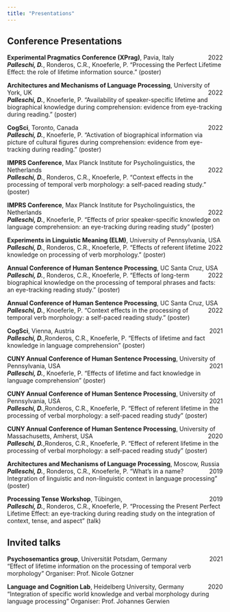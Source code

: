 ```yaml
---
title: "Presentations"
---
```





## Conference Presentations

**Experimental Pragmatics Conference (XPrag)**, Pavia, Italy [2022]{style="float:right"}<br>
***Palleschi, D.***, Ronderos, C.R., Knoeferle, P. "Processing the Perfect Lifetime Effect: the role of lifetime information source." (poster)

**Architectures and Mechanisms of Language Processing**, University of York, UK [2022]{style="float:right"} <br>
***Palleschi, D.***, Knoeferle, P. "Availability of speaker-specific lifetime and biographical knowledge during comprehension: evidence from eye-tracking during reading." (poster)

**CogSci**, Toronto, Canada [2022]{style="float:right"}<br>
***Palleschi, D.***, Knoeferle, P. "Activation of biographical information via picture of cultural figures during comprehension: evidence from eye-tracking during reading." (poster)

**IMPRS Conference**, Max Planck Institute for Psycholinguistics, the Netherlands [2022]{style="float:right"}<br>
***Palleschi, D.***, Ronderos, C.R., Knoeferle, P. "Context effects in the processing of temporal verb morphology: a self-paced reading study." (poster)

**IMPRS Conference**, Max Planck Institute for Psycholinguistics, the Netherlands [2022]{style="float:right"}<br>
***Palleschi, D.***, Knoeferle, P. "Effects of prior speaker-specific knowledge on language comprehension: an eye-tracking during reading study" (poster)

**Experiments in Linguistic Meaning (ELM)**, University of Pennsylvania, USA [2022]{style="float:right"}<br>
***Palleschi, D.***, Ronderos, C.R., Knoeferle, P. "Effects of referent lifetime knowledge on processing of verb morphology." (poster)

**Annual Conference of Human Sentence Processing**, UC Santa Cruz, USA [2022]{style="float:right"}<br>
***Palleschi, D.***, Ronderos, C.R., Knoeferle, P. "Effects of long-term biographical knowledge on the processing of temporal phrases and facts: an eye-tracking reading study." (poster)

**Annual Conference of Human Sentence Processing**, UC Santa Cruz, USA [2022]{style="float:right"}<br>
***Palleschi, D.***, Knoeferle, P. "Context effects in the processing of temporal verb morphology: a self-paced reading study." (poster)

**CogSci**, Vienna, Austria[2021]{style="float:right"}<br>
***Palleschi, D.***,Ronderos, C.R., Knoeferle, P. "Effects of lifetime and fact knowledge in language comprehension"  (poster)

**CUNY Annual Conference of Human Sentence Processing**, University of Pennsylvania, USA [2021]{style="float:right"}<br>
***Palleschi, D.***, Knoeferle, P. "Effects of lifetime and fact knowledge in
language comprehension" (poster)

**CUNY Annual Conference of Human Sentence Processing**, University of Pennsylvania, USA [2021]{style="float:right"}<br>
***Palleschi, D.***,Ronderos, C.R., Knoeferle, P. "Effect of referent lifetime in the processing of verbal morphology: a self-paced reading study" (poster)

**CUNY Annual Conference of Human Sentence Processing**, University of Massachusetts, Amherst, USA [2020]{style="float:right"}<br>
***Palleschi, D.***,Ronderos, C.R., Knoeferle, P. "Effect of referent lifetime in the processing of verbal morphology: a self-paced reading study" (poster)

**Architectures and Mechanisms of Language Processing**, Moscow, Russia [2019]{style="float:right"}<br>
***Palleschi, D.***, Ronderos, C.R., Knoeferle, P. "What's in a name? Integration of linguistic and non-linguistic context in language processing" (poster)

**Processing Tense Workshop**, Tübingen,  [2019]{style="float:right"}<br>
***Palleschi, D.***, Ronderos, C.R., Knoeferle, P. "Processing the Present Perfect Lifetime Effect: an eye-tracking during reading study on the integration of context, tense, and aspect" (talk)

## Invited talks

**Psychosemantics group**, Universität Potsdam, Germany[2021]{style="float:right"}<br>
"Effect of lifetime information on the processing of temporal verb morphology"
Organiser: Prof. Nicole Gotzner

**Language and Cognition Lab**, Heidelberg University, Germany[2020]{style="float:right"}<br>
"Integration of specific world knowledge and verbal morphology during language processing"
Organiser: Prof. Johannes Gerwien

